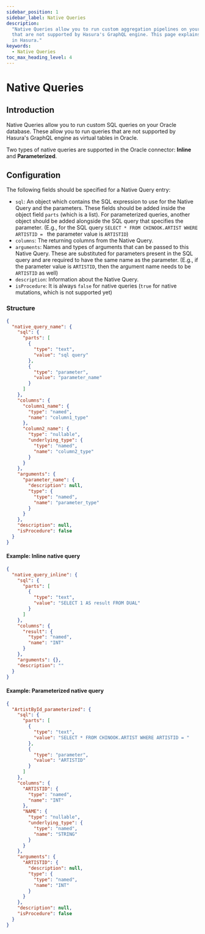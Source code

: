 ```yaml
---
sidebar_position: 1
sidebar_label: Native Queries
description:
  "Native Queries allow you to run custom aggregation pipelines on your Oracle database. This allows you to run queries
  that are not supported by Hasura's GraphQL engine. This page explains how to configure various types of Native Queries
  in Hasura."
keywords:
  - Native Queries
toc_max_heading_level: 4
---
```


# Native Queries

## Introduction

Native Queries allow you to run custom SQL queries on your Oracle database. These allow you to run queries that are not
supported by Hasura's GraphQL engine as virtual tables in Oracle.

Two types of native queries are supported in the Oracle connector: **Inline** and **Parameterized**.

## Configuration

The following fields should be specified for a Native Query entry:

- `sql`: An object which contains the SQL expression to use for the Native Query and the parameters. These fields should
  be added inside the object field `parts` (which is a list). For parameterized queries, another object should be added
  alongside the SQL query that specifies the parameter. (E.g., for the SQL query
  `SELECT * FROM CHINOOK.ARTIST WHERE ARTISTID = ` the parameter value is `ARTISTID`)
- `columns`: The returning columns from the Native Query.
- `arguments`: Names and types of arguments that can be passed to this Native Query. These are substituted for
  parameters present in the SQL query and are required to have the same name as the parameter. (E.g., if the parameter
  value is `ARTISTID`, then the argument name needs to be `ARTISTID` as well)
- `description`: Information about the Native Query.
- `isProcedure`: It is always `false` for native queries (`true` for native mutations, which is not supported yet)

### Structure

```JSON
{
  "native_query_name": {
    "sql": {
      "parts": [
        {
          "type": "text",
          "value": "sql query"
        },
        {
          "type": "parameter",
          "value": "parameter_name"
        }
      ]
    },
    "columns": {
      "column1_name": {
        "type": "named",
        "name": "column1_type"
      },
      "column2_name": {
        "type": "nullable",
        "underlying_type": {
          "type": "named",
          "name": "column2_type"
        }
      }
    },
    "arguments": {
      "parameter_name": {
        "description": null,
        "type": {
          "type": "named",
          "name": "parameter_type"
        }
      }
    },
    "description": null,
    "isProcedure": false
  }
}
```

#### Example: Inline native query

```JSON
{
  "native_query_inline": {
    "sql": {
      "parts": [
        {
          "type": "text",
          "value": "SELECT 1 AS result FROM DUAL"
        }
      ]
    },
    "columns": {
      "result": {
        "type": "named",
        "name": "INT"
      }
    },
    "arguments": {},
    "description": ""
  }
}
```

#### Example: Parameterized native query

```JSON
{
  "ArtistById_parameterized": {
    "sql": {
      "parts": [
        {
          "type": "text",
          "value": "SELECT * FROM CHINOOK.ARTIST WHERE ARTISTID = "
        },
        {
          "type": "parameter",
          "value": "ARTISTID"
        }
      ]
    },
    "columns": {
      "ARTISTID": {
        "type": "named",
        "name": "INT"
      },
      "NAME": {
        "type": "nullable",
        "underlying_type": {
          "type": "named",
          "name": "STRING"
        }
      }
    },
    "arguments": {
      "ARTISTID": {
        "description": null,
        "type": {
          "type": "named",
          "name": "INT"
        }
      }
    },
    "description": null,
    "isProcedure": false
  }
}
```
